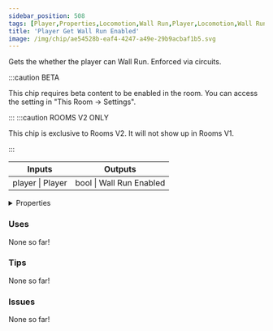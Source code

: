 ```yaml
---
sidebar_position: 508
tags: [Player,Properties,Locomotion,Wall Run,Player,Locomotion,Wall Run]
title: 'Player Get Wall Run Enabled'
image: /img/chip/ae54528b-eaf4-4247-a49e-29b9acbaf1b5.svg
---
```


Gets the whether the player can Wall Run. Enforced via circuits.

:::caution BETA

This chip requires beta content to be enabled in the room. You can access the setting in "This Room -> Settings".

:::
:::caution ROOMS V2 ONLY

This chip is exclusive to Rooms V2. It will not show up in Rooms V1.

:::


<IChip uuid="ae54528b-eaf4-4247-a49e-29b9acbaf1b5"/>

<table><thead><tr><th>Inputs</th><th>Outputs</th></tr></thead><tbody><tr><td>player | Player</td><td>bool | Wall Run Enabled</td></tr></tbody></table>

<details>
  <summary>Properties</summary>
  <div>
    <div>
    <table>
      <tbody>
        <tr>
          <td>Is beta required?</td>
          <td>Yes</td>
        </tr>
        <tr>
          <td>Is chip a trolling risk?</td>
          <td>No</td>
        </tr>
        <tr>
          <td>Is chip a role assignment risk?</td>
          <td>No</td>
        </tr>
        <tr>
          <td>Chip UUID</td>
          <td>ae54528b-eaf4-4247-a49e-29b9acbaf1b5</td>
        </tr>
        <tr>
          <td>Room availability</td>
          <td>Rooms V2 only</td>
        </tr>
      </tbody>
    </table>
    </div>
  </div>
</details>

### Uses

None so far!

### Tips

None so far!

### Issues

None so far!
